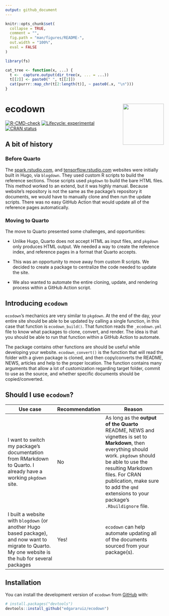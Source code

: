 ```yaml
---
output: github_document
---
```


<!-- README.md is generated from README.Rmd. Please edit that file -->

```r
knitr::opts_chunk$set(
  collapse = TRUE,
  comment = "",
  fig.path = "man/figures/README-",
  out.width = "100%",
  eval = FALSE
)

library(fs)

cat_tree <- function(x, ...) {
  t <-  capture.output(dir_tree(x, ... = ...))
  t[[2]] <- paste0(" ", t[[2]])
  cat(purrr::map_chr(t[2:length(t)], ~ paste0(.x, "\n")))  
}

```

# ecodown <img src="man/figures/logo.png" align="right" alt="" width="130" />

<!-- badges: start -->
[![R-CMD-check](https://github.com/edgararuiz/ecodown/workflows/R-CMD-check/badge.svg)](https://github.com/edgararuiz/ecodown/actions)
[![Lifecycle: experimental](https://img.shields.io/badge/lifecycle-experimental-orange.svg)](https://lifecycle.r-lib.org/articles/stages.html#experimental)
[![CRAN status](https://www.r-pkg.org/badges/version/ecodown)](https://CRAN.R-project.org/package=ecodown)
<!-- badges: end -->

## A bit of history

### Before Quarto

The [spark.rstudio.com](https://spark.rstudio.com/), and [tensorflow.rstudio.com](https://tensorflow.rstudio.com/) websites were initially built
in Hugo, via `blogdown`. They used custom R scripts to build the reference sections. Those scripts used `pkgdown` to build the bare HTML files. This method worked to an extend, but it was highly manual. Because website's repository is not the same as the package's 
repository it documents, we would have to manually clone and then run the update scripts. There was no easy GitHub Action that would update all of the reference pages automatically. 

### Moving to Quarto

The move to Quarto presented some challenges, and opportunities:

- Unlike Hugo, Quarto does not accept HTML as input files, and `pkgdown` only produces
HTML output. We needed a way to create the reference index, and reference pages
in a format that Quarto accepts.

- This was an opportunity to move away from custom R scripts. We decided to create
a package to centralize the code needed to update the site. 

- We also wanted to automate the entire cloning, update, and rendering process
within a GitHub Action script.

## Introducing `ecodown`

`ecodown`'s mechanics are very similar to `pkgdown`. At the end of the day, your
entire site should be able to be updated by calling a single function, in this
case that function is `ecodown_build()`. That function reads the `_ecodown.yml`
file to know what packages to clone, convert, and render. The idea is that
you should be able to run that function within a GitHub Action to automate.

The package contains other functions are should be useful while developing your
website.  `ecodown_convert()` is the function that will read the folder with a
given package is cloned, and then copy/converts the README, NEWS, articles and help to
the proper location. The function contains many arguments that allow a lot of 
customization regarding target folder, commit to use as the source, and whether
specific documents should be copied/converted.

## Should I use `ecodown`?

|     Use case   |      Recommendation       |         Reason       |
|----------------|-------|----------------------|
|I want to switch my package's documentation from RMarkdown to Quarto. I already have a working `pkgdown` site. | No |As long as the **output of the Quarto** README, NEWS and vignettes is set to **Markdown**, then everything should work. `pkgdown` should be able to use the resulting Markdown files. For CRAN publication, make sure to add the `qmd` extensions to your package's `.Rbuildignore` file. |
|I built a website with `blogdown` (or another Hugo based package), and now want to migrate to Quarto. My one website is the hub for several packages | Yes! | `ecodown` can help automate updating all of the documents sourced from your package(s).|


## Installation

You can install the development version of `ecodown` from [GitHub](https://github.com/) with:

``` r
# install.packages("devtools")
devtools::install_github("edgararuiz/ecodown")
```







 
 
 
